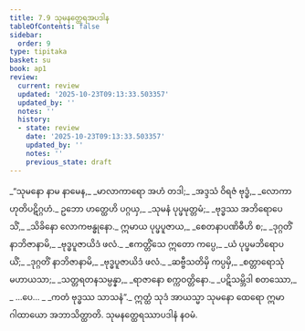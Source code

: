 ```yaml
---
title: 7.9 သုမနတ္ထေရအပဒါန
tableOfContents: false
sidebar:
  order: 9
type: tipitaka
basket: su
book: ap1
review:
  current: review
  updated: '2025-10-23T09:13:33.503357'
  updated_by: ''
  notes: ''
  history:
  - state: review
    date: '2025-10-23T09:13:33.503357'
    updated_by: ''
    notes: ''
    previous_state: draft
---
```



<ReviewStatus review={frontmatter.review} showDetails={true} />

<HypothesisAnnotation frontmatter={frontmatter} />

<DynamicBreadcrumb />

<Division number="62" book="ap1" e="ch" v="20" p="130">

<Paragraph number="1568" type="verses" book="ap1">
_“သုမနော နာမ နာမေန,_  
_မာလာကာရော အဟံ တဒါ;_  
_အဒ္ဒသံ ဝိရဇံ ဗုဒ္ဓံ,_  
_လောကာဟုတိပဋိဂ္ဂဟံ._  

</Paragraph>

</Division>
<Division number="63" book="ap1" e="ch" v="20" p="130">

<Paragraph number="1569" type="verses" book="ap1">
ဥဘော ဟတ္ထေဟိ ပဂ္ဂယှ,_  
_သုမနံ ပုပ္ဖမုတ္တမံ;_  
_ဗုဒ္ဓဿ အဘိရောပေသိံ,_  
_သိခိနော လောကဗန္ဓုနော._  

</Paragraph>

</Division>
<Division number="64" book="ap1" e="ch" v="20" p="130">

<Paragraph number="1570" type="verses" book="ap1">
ဣမာယ ပုပ္ဖပူဇာယ,_  
_စေတနာပဏိဓီဟိ စ;_  
_ဒုဂ္ဂတိံ နာဘိဇာနာမိ,_  
_ဗုဒ္ဓပူဇာယိဒံ ဖလံ._  

</Paragraph>

</Division>
<Division number="65" book="ap1" e="ch" v="20" p="130">

<Paragraph number="1571" type="verses" book="ap1">
_ဧကတ္တိံသေ ဣတော ကပ္ပေ,_  
_ယံ ပုပ္ဖမဘိရောပယိံ;_  
_ဒုဂ္ဂတိံ နာဘိဇာနာမိ,_  
_ဗုဒ္ဓပူဇာယိဒံ ဖလံ._  

</Paragraph>

</Division>
<Division number="66" book="ap1" e="ch" v="20" p="130">

<Paragraph number="1572" type="verses" book="ap1">
_ဆဗ္ဗီသတိမှိ ကပ္ပမှိ,_  
_စတ္တာရောသုံ မဟာယသာ;_  
_သတ္တရတနသမ္ပန္နာ,_  
_ရာဇာနော စက္ကဝတ္တိနော._  

</Paragraph>

</Division>
<Division number="67" book="ap1" e="ch" v="20" p="130">

<Paragraph number="1573" type="verses" book="ap1">
_ပဋိသမ္ဘိဒါ စတဿော,_  
_ …ပေ… _  
_ကတံ ဗုဒ္ဓဿ သာသနံ”._  

</Paragraph>

<Paragraph number="1574" book="ap1">
ဣတ္ထံ သုဒံ အာယသ္မာ သုမနော ထေရော ဣမာ ဂါထာယော အဘာသိတ္ထာတိ.

</Paragraph>
</Division>

<Paragraph number="1575" type="center" book="ap1">
သုမနတ္ထေရဿာပဒါနံ နဝမံ.
</Paragraph>